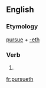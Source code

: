 ==English==

===Etymology===
[[pursue]] + [[-eth]]

===Verb===
{{en-verb form}}

# {{archaic third-person singular of|pursue}}

[[fr:pursueth]]